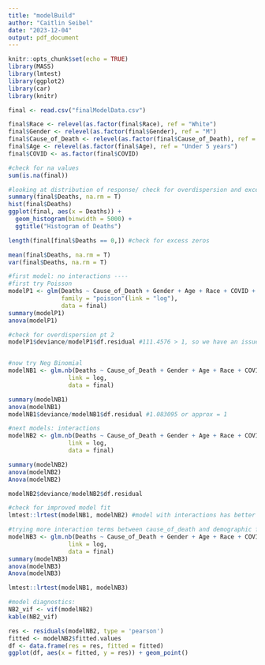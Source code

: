 ```yaml
---
title: "modelBuild"
author: "Caitlin Seibel"
date: "2023-12-04"
output: pdf_document
---
```


```r
knitr::opts_chunk$set(echo = TRUE)
library(MASS)
library(lmtest)
library(ggplot2)
library(car)
library(knitr)
```


```r
final <- read.csv("finalModelData.csv")

final$Race <- relevel(as.factor(final$Race), ref = "White")
final$Gender <- relevel(as.factor(final$Gender), ref = "M")
final$Cause_of_Death <- relevel(as.factor(final$Cause_of_Death), ref = "All other non-drug and non-alcohol causes")
final$Age <- relevel(as.factor(final$Age), ref = "Under 5 years")
final$COVID <- as.factor(final$COVID)

```


```r
#check for na values
sum(is.na(final))

#looking at distribution of response/ check for overdispersion and excess zeros
summary(final$Deaths, na.rm = T)
hist(final$Deaths)
ggplot(final, aes(x = Deaths)) + 
  geom_histogram(binwidth = 5000) +
  ggtitle("Histogram of Deaths")

length(final[final$Deaths == 0,]) #check for excess zeros

mean(final$Deaths, na.rm = T)
var(final$Deaths, na.rm = T)

```
```r
#first model: no interactions ----
#first try Poisson
modelP1 <- glm(Deaths ~ Cause_of_Death + Gender + Age + Race + COVID + offset(log(Population)),
               family = "poisson"(link = "log"),
               data = final)
summary(modelP1)
anova(modelP1)

#check for overdispersion pt 2
modelP1$deviance/modelP1$df.residual #111.4576 > 1, so we have an issue with overdispersion


#now try Neg Binomial
modelNB1 <- glm.nb(Deaths ~ Cause_of_Death + Gender + Age + Race + COVID + offset(log(Population)), 
                 link = log,
                 data = final)

summary(modelNB1)
anova(modelNB1)
modelNB1$deviance/modelNB1$df.residual #1.083095 or approx = 1

```
```r
#next models: interactions
modelNB2 <- glm.nb(Deaths ~ Cause_of_Death + Gender + Age + Race + COVID + Cause_of_Death:COVID + offset(log(Population)), 
                 link = log,
                 data = final)

summary(modelNB2)
anova(modelNB2)
Anova(modelNB2)

modelNB2$deviance/modelNB2$df.residual

#check for improved model fit
lmtest::lrtest(modelNB1, modelNB2) #model with interactions has better fit

#trying more interaction terms between cause_of_death and demographic factors
modelNB3 <- glm.nb(Deaths ~ Cause_of_Death + Gender + Age + Race + COVID + Cause_of_Death:COVID + Cause_of_Death:Gender + Cause_of_Death:Race + offset(log(Population)), 
                 link = log,
                 data = final)
summary(modelNB3)
anova(modelNB3)
Anova(modelNB3)

lmtest::lrtest(modelNB1, modelNB3)

#model diagnostics:
NB2_vif <- vif(modelNB2)
kable(NB2_vif)

res <- residuals(modelNB2, type = 'pearson')
fitted <- modelNB2$fitted.values
df <- data.frame(res = res, fitted = fitted)
ggplot(df, aes(x = fitted, y = res)) + geom_point()

```

